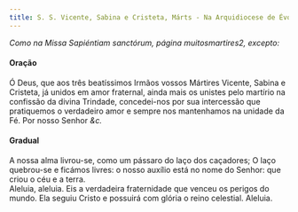 ```yaml
---
title: S. S. Vicente, Sabina e Cristeta, Márts - Na Arquidiocese de Évora
---
```


<em>Como na Missa Sapiéntiam sanctórum, página muitosmartires2, excepto:</em>

<h4 class="text-center">Oração</h4>
<div class="container-fluid">
  <div class="row">
    <div class="col-6 dropcaps text-justify"></div>
    <div class="col-6 dropcaps text-justify">
      Ó Deus, que aos três beatíssimos Irmãos vossos Mártires Vicente, Sabina e
      Cristeta, já unidos em amor fraternal, ainda mais os unistes pelo martírio
      na confissão da divina Trindade, concedei-nos por sua intercessão que
      pratiquemos o verdadeiro amor e sempre nos mantenhamos na unidade da Fé.
      Por nosso Senhor <em>&c.</em>
    </div>
  </div>
</div>

<h4 class="text-center">Gradual</h4>
<div class="container-fluid">
  <div class="row">
    <div class="col-6 dropcaps text-justify"></div>
    <div class="col-6 dropcaps text-justify">
      A nossa alma livrou-se, como um pássaro do laço dos caçadores; O laço
      quebrou-se e ficámos livres: o nosso auxílio está no nome do Senhor: que
      criou o céu e a terra.
    </div>
    <div class="col-6 text-justify"></div>
    <div class="col-6 text-justify">
      Aleluia, aleluia. Eis a verdadeira fraternidade que venceu os perigos do
      mundo. Ela seguiu Cristo e possuirá com glória o reino celestial. Aleluia.
    </div>
  </div>
</div>

